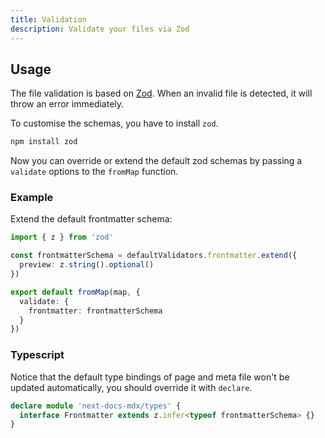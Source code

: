 ```yaml
---
title: Validation
description: Validate your files via Zod
---
```


## Usage

The file validation is based on [Zod](https://zod.dev). When an invalid file is
detected, it will throw an error immediately.

To customise the schemas, you have to install `zod`.

```bash
npm install zod
```

Now you can override or extend the default zod schemas by passing a `validate`
options to the `fromMap` function.

### Example

Extend the default frontmatter schema:

```ts title="source.ts"
import { z } from 'zod'

const frontmatterSchema = defaultValidators.frontmatter.extend({
  preview: z.string().optional()
})

export default fromMap(map, {
  validate: {
    frontmatter: frontmatterSchema
  }
})
```

### Typescript

Notice that the default type bindings of page and meta file won't be updated
automatically, you should override it with `declare`.

```ts title="source.ts"
declare module 'next-docs-mdx/types' {
  interface Frontmatter extends z.infer<typeof frontmatterSchema> {}
}
```
